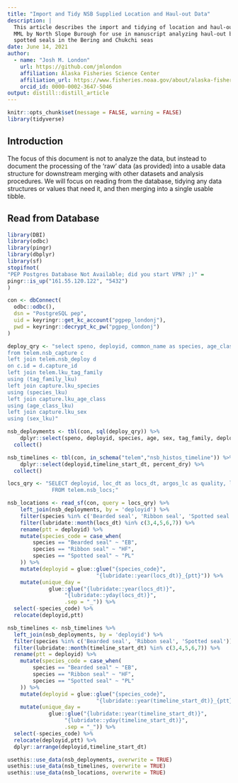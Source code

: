 ```yaml
---
title: "Import and Tidy NSB Supplied Location and Haul-out Data"
description: | 
  This article describes the import and tidying of location and haul-out data provided to
  MML by North Slope Burough for use in manuscript analyzing haul-out behavior of bearded, ribbon, and
  spotted seals in the Bering and Chukchi seas
date: June 14, 2021
author:
  - name: "Josh M. London"
    url: https://github.com/jmlondon
    affiliation: Alaska Fisheries Science Center
    affiliation_url: https://www.fisheries.noaa.gov/about/alaska-fisheries-science-center
    orcid_id: 0000-0002-3647-5046
output: distill::distill_article
---
```


```r
knitr::opts_chunk$set(message = FALSE, warning = FALSE)
library(tidyverse)
```

## Introduction

The focus of this document is not to analyze the data, but instead to document
the processing of the 'raw' data (as provided) into a usable data structure for
downstream merging with other datasets and analysis procedures. We will focus
on reading from the database, tidying any data structures or values that need it,
and then merging into a single usable tibble.

## Read from Database

```r
library(DBI)
library(odbc)
library(pingr)
library(dbplyr)
library(sf)
stopifnot(
"PEP Postgres Database Not Available; did you start VPN? ;)" = 
pingr::is_up("161.55.120.122", "5432")
)

con <- dbConnect(
  odbc::odbc(),
  dsn = "PostgreSQL pep",
  uid = keyringr::get_kc_account("pgpep_londonj"),
  pwd = keyringr::decrypt_kc_pw("pgpep_londonj")
)

deploy_qry <- "select speno, deployid, common_name as species, age_class as age, sex, tag_family, deploy_dt, end_dt
from telem.nsb_capture c
left join telem.nsb_deploy d
on c.id = d.capture_id
left join telem.lku_tag_family
using (tag_family_lku)
left join capture.lku_species
using (species_lku)
left join capture.lku_age_class
using (age_class_lku)
left join capture.lku_sex
using (sex_lku)"

nsb_deployments <- tbl(con, sql(deploy_qry)) %>% 
    dplyr::select(speno, deployid, species, age, sex, tag_family, deploy_dt, end_dt) %>% 
  collect()

nsb_timelines <- tbl(con, in_schema("telem","nsb_histos_timeline")) %>%
    dplyr::select(deployid,timeline_start_dt, percent_dry) %>% 
  collect()

locs_qry <- "SELECT deployid, loc_dt as locs_dt, argos_lc as quality, loc_geom as geometry
              FROM telem.nsb_locs;"

nsb_locations <- read_sf(con, query = locs_qry) %>%
    left_join(nsb_deployments, by = 'deployid') %>%
    filter(species %in% c('Bearded seal', 'Ribbon seal', 'Spotted seal')) %>%
    filter(lubridate::month(locs_dt) %in% c(3,4,5,6,7)) %>%
    rename(ptt = deployid) %>% 
    mutate(species_code = case_when(
        species == "Bearded seal" ~ "EB",
        species == "Ribbon seal" ~ "HF",
        species == "Spotted seal" ~ "PL"
    )) %>% 
    mutate(deployid = glue::glue("{species_code}",
                            "{lubridate::year(locs_dt)}_{ptt}")) %>% 
    mutate(unique_day =
             glue::glue("{lubridate::year(locs_dt)}",
                  "{lubridate::yday(locs_dt)}",
                  .sep = "_")) %>% 
  select(-species_code) %>% 
  relocate(deployid,ptt)

nsb_timelines <- nsb_timelines %>% 
  left_join(nsb_deployments, by = 'deployid') %>% 
  filter(species %in% c('Bearded seal', 'Ribbon seal', 'Spotted seal')) %>%
  filter(lubridate::month(timeline_start_dt) %in% c(3,4,5,6,7)) %>% 
  rename(ptt = deployid) %>% 
    mutate(species_code = case_when(
        species == "Bearded seal" ~ "EB",
        species == "Ribbon seal" ~ "HF",
        species == "Spotted seal" ~ "PL"
    )) %>% 
    mutate(deployid = glue::glue("{species_code}",
                            "{lubridate::year(timeline_start_dt)}_{ptt}")) %>% 
    mutate(unique_day =
             glue::glue("{lubridate::year(timeline_start_dt)}",
                  "{lubridate::yday(timeline_start_dt)}",
                  .sep = "_")) %>% 
  select(-species_code) %>% 
  relocate(deployid,ptt) %>% 
  dplyr::arrange(deployid,timeline_start_dt)

usethis::use_data(nsb_deployments, overwrite = TRUE)
usethis::use_data(nsb_timelines, overwrite = TRUE)
usethis::use_data(nsb_locations, overwrite = TRUE)
```


